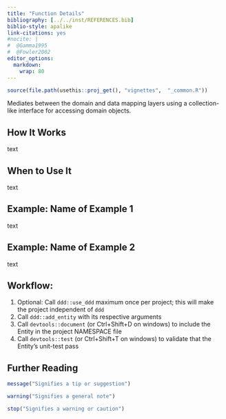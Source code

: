 ---
title: "Function Details"
bibliography: [../../inst/REFERENCES.bib]
biblio-style: apalike
link-citations: yes
#nocite: | 
#  @Gamma1995
#  @Fowler2002
editor_options: 
  markdown: 
    wrap: 80
---

```{r, include = FALSE}
source(file.path(usethis::proj_get(), "vignettes",  "_common.R"))
```

<!-- One line about what the function does -->

Mediates between the domain and data mapping layers using a collection-like
interface for accessing domain objects.

<!-- Introduction Visual -->

<!-- Introduction Text -->

## How It Works

text

## When to Use It

text

## Example: Name of Example 1

text

## Example: Name of Example 2

text

## Workflow:

1.  Optional: Call `ddd::use_ddd` maximum once per project; this will make the
    project independent of `ddd`
2.  Call `ddd::add_entity` with its respective arguments
3.  Call `devtools::document` (or Ctrl+Shift+D on windows) to include the Entity
    in the project NAMESPACE file
4.  Call `devtools::test` (or Ctrl+Shift+T on windows) to validate that the
    Entity's unit-test pass

## Further Reading

```{r, message=TRUE}
message("Signifies a tip or suggestion")
```

```{r, warning=TRUE}
warning("Signifies a general note")
```

```{r, error=TRUE}
stop("Signifies a warning or caution")
```
